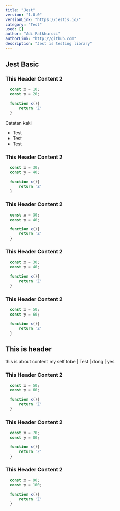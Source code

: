 ```yaml
---
title: "Jest"
version: "1.0.0"
versionLink: "https://jestjs.io/"
category: "Test"
used: []
author: "Adi Fatkhurozi"
authorLink: "http://github.com"
description: "Jest is testing library"
---             
```


## Jest Basic

### This Header Content 2
```jsx
  const x = 10;
  const y = 20;

  function x(){
      return 'Z'
  } 
```
<note>Catatan kaki</note>

* Test 
* Test
* Test

### This Header Content 2
```jsx
  const x = 30;
  const y = 40;

  function x(){
      return 'Z'
  }
```

### This Header Content 2
```jsx
  const x = 30;
  const y = 40;

  function x(){
      return 'Z'
  }
```

### This Header Content 2
```jsx
  const x = 30;
  const y = 40;

  function x(){
      return 'Z'
  }
```

### This Header Content 2
```jsx
  const x = 50;
  const y = 60;

  function x(){
      return 'Z'
  }
```

## This is header
 this is about content my self 
 tobe 
 | Test | dong | yes

### This Header Content 2
```jsx
  const x = 50;
  const y = 60;

  function x(){
      return 'Z'
  }
```

### This Header Content 2
```jsx
  const x = 70;
  const y = 80;

  function x(){
      return 'Z'
  }
```

### This Header Content 2
```jsx
  const x = 90;
  const y = 100;

  function x(){
      return 'Z'
  }
```